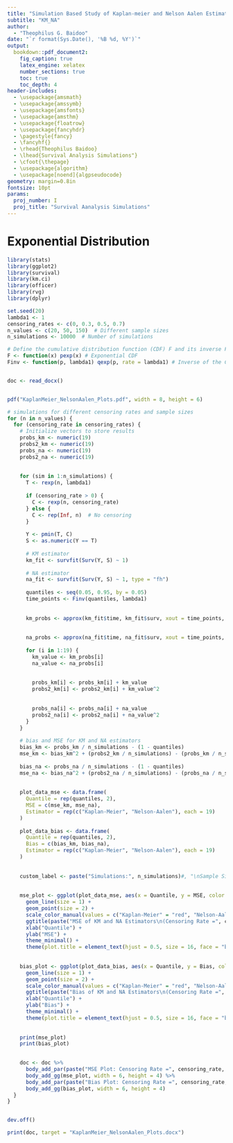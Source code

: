 ---
title: "Simulation Based Study of Kaplan-meier and Nelson Aalen Estimators"
subtitle: "KM_NA"
author: 
  - "Theophilus G. Baidoo"
date: "`r format(Sys.Date(), '%B %d, %Y')`"
output:
  bookdown::pdf_document2:
    fig_caption: true
    latex_engine: xelatex
    number_sections: true
    toc: true
    toc_depth: 4
header-includes:
  - \usepackage{amsmath}
  - \usepackage{amssymb}
  - \usepackage{amsfonts}
  - \usepackage{amsthm}
  - \usepackage{floatrow}
  - \usepackage{fancyhdr}
  - \pagestyle{fancy}
  - \fancyhf{}
  - \rhead{Theophilus Baidoo}
  - \lhead{Survival Analysis Simulations"}
  - \cfoot{\thepage}
  - \usepackage{algorithm}
  - \usepackage[noend]{algpseudocode}
geometry: margin=0.8in
fontsize: 10pt
params:
  proj_number: I
  proj_title: "Survival Aanalysis Simulations"
---


# Exponential Distribution

```{r}
library(stats)
library(ggplot2)
library(survival)
library(km.ci)
library(officer)
library(rvg)
library(dplyr)
```


```{r}
set.seed(20)
lambda1 <- 1
censoring_rates <- c(0, 0.3, 0.5, 0.7)
n_values <- c(20, 50, 150)  # Different sample sizes
n_simulations <- 10000  # Number of simulations
```


```{r}
# Define the cumulative distribution function (CDF) F and its inverse F^-1
F <- function(x) pexp(x) # Exponential CDF
Finv <- function(p, lambda1) qexp(p, rate = lambda1) # Inverse of the CDF (Quantile function)


doc <- read_docx()


pdf("KaplanMeier_NelsonAalen_Plots.pdf", width = 8, height = 6)

# simulations for different censoring rates and sample sizes
for (n in n_values) {
  for (censoring_rate in censoring_rates) {
    # Initialize vectors to store results
    probs_km <- numeric(19)
    probs2_km <- numeric(19)
    probs_na <- numeric(19)
    probs2_na <- numeric(19)
    
   
    for (sim in 1:n_simulations) {
      T <- rexp(n, lambda1)
      
      if (censoring_rate > 0) {
        C <- rexp(n, censoring_rate)
      } else {
        C <- rep(Inf, n)  # No censoring
      }
      
      Y <- pmin(T, C)
      S <- as.numeric(Y == T)
      
      # KM estimator
      km_fit <- survfit(Surv(Y, S) ~ 1)
      
      # NA estimator
      na_fit <- survfit(Surv(Y, S) ~ 1, type = "fh")
      
      quantiles <- seq(0.05, 0.95, by = 0.05)
      time_points <- Finv(quantiles, lambda1)
      
   
      km_probs <- approx(km_fit$time, km_fit$surv, xout = time_points, rule = 2)$y
      
     
      na_probs <- approx(na_fit$time, na_fit$surv, xout = time_points, rule = 2)$y
      
      for (i in 1:19) {
        km_value <- km_probs[i]
        na_value <- na_probs[i]
        
       
        probs_km[i] <- probs_km[i] + km_value
        probs2_km[i] <- probs2_km[i] + km_value^2
        
       
        probs_na[i] <- probs_na[i] + na_value
        probs2_na[i] <- probs2_na[i] + na_value^2
      }
    }
    
    # bias and MSE for KM and NA estimators
    bias_km <- probs_km / n_simulations - (1 - quantiles)
    mse_km <- bias_km^2 + (probs2_km / n_simulations) - (probs_km / n_simulations)^2
    
    bias_na <- probs_na / n_simulations - (1 - quantiles)
    mse_na <- bias_na^2 + (probs2_na / n_simulations) - (probs_na / n_simulations)^2
    
   
    plot_data_mse <- data.frame(
      Quantile = rep(quantiles, 2),
      MSE = c(mse_km, mse_na),
      Estimator = rep(c("Kaplan-Meier", "Nelson-Aalen"), each = 19)
    )
    
    plot_data_bias <- data.frame(
      Quantile = rep(quantiles, 2),
      Bias = c(bias_km, bias_na),
      Estimator = rep(c("Kaplan-Meier", "Nelson-Aalen"), each = 19)
    )
    
   
    custom_label <- paste("Simulations:", n_simulations)#, "\nSample Size:", n, "\nCens. Rate:", censoring_rate)
    
    
    mse_plot <- ggplot(plot_data_mse, aes(x = Quantile, y = MSE, color = Estimator)) +
      geom_line(size = 1) +
      geom_point(size = 2) +
      scale_color_manual(values = c("Kaplan-Meier" = "red", "Nelson-Aalen" = "blue")) +
      ggtitle(paste("MSE of KM and NA Estimators\n(Censoring Rate =", censoring_rate, ", Sample Size =", n, ")")) +
      xlab("Quantile") +
      ylab("MSE") +
      theme_minimal() +
      theme(plot.title = element_text(hjust = 0.5, size = 16, face = "bold"))
    
   
    bias_plot <- ggplot(plot_data_bias, aes(x = Quantile, y = Bias, color = Estimator)) +
      geom_line(size = 1) +
      geom_point(size = 2) +
      scale_color_manual(values = c("Kaplan-Meier" = "red", "Nelson-Aalen" = "blue")) +
      ggtitle(paste("Bias of KM and NA Estimators\n(Censoring Rate =", censoring_rate, ", Sample Size =", n, ")")) +
      xlab("Quantile") +
      ylab("Bias") +
      theme_minimal() +
      theme(plot.title = element_text(hjust = 0.5, size = 16, face = "bold"))
    
   
    print(mse_plot)
    print(bias_plot)
    

    doc <- doc %>%
      body_add_par(paste("MSE Plot: Censoring Rate =", censoring_rate, ", Sample Size =", n), style = "heading 1") %>%
      body_add_gg(mse_plot, width = 6, height = 4) %>%
      body_add_par(paste("Bias Plot: Censoring Rate =", censoring_rate, ", Sample Size =", n), style = "heading 1") %>%
      body_add_gg(bias_plot, width = 6, height = 4)
  }
}


dev.off()

print(doc, target = "KaplanMeier_NelsonAalen_Plots.docx")

```



